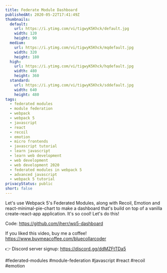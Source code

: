 ```yaml
---
title: Federate Module Dashboard
publishedAt: 2020-05-22T17:41:49Z
thumbnails:
  default:
    url: https://i.ytimg.com/vi/tigwyK5Khck/default.jpg
    width: 120
    height: 90
  medium:
    url: https://i.ytimg.com/vi/tigwyK5Khck/mqdefault.jpg
    width: 320
    height: 180
  high:
    url: https://i.ytimg.com/vi/tigwyK5Khck/hqdefault.jpg
    width: 480
    height: 360
  standard:
    url: https://i.ytimg.com/vi/tigwyK5Khck/sddefault.jpg
    width: 640
    height: 480
tags:
  - federated modules
  - module federation
  - webpack
  - webpack 5
  - javascript
  - react
  - recoil
  - emotion
  - micro frontends
  - javascript tutorial
  - learn javascript
  - learn web development
  - web development
  - web development 2020
  - federated modules in webpack 5
  - advanced javascript
  - webpack 5 tutorial
privacyStatus: public
short: false
---
```

  
  Let's use Webpack 5's Federated Modules, along with Recoil, Emotion and react-minimal-pie-chart to make a dashboard that's build on top of a vanilla create-react-app application. It's so cool! Let's do this!

Code: https://github.com/jherr/wp5-dashboard

If you liked this video, buy me a coffee! https://www.buymeacoffee.com/bluecollarcoder

👉 Discord server signup: https://discord.gg/ddMZFtTDa5

#federated-modules #module-federation #javascript #react #recoil #emotion
  